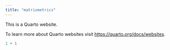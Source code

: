 ```yaml
---
title: "matrixmetrics"
---
```


This is a Quarto website.

To learn more about Quarto websites visit <https://quarto.org/docs/websites>.

```r
1 + 1
```
